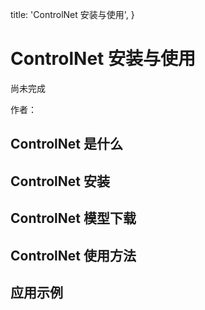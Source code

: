   title: 'ControlNet 安装与使用',
}


# ControlNet 安装与使用

<Note>
  尚未完成
</Note>

作者：<AuthorCiaochaos />


## ControlNet 是什么


## ControlNet 安装


## ControlNet 模型下载


## ControlNet 使用方法



## 应用示例